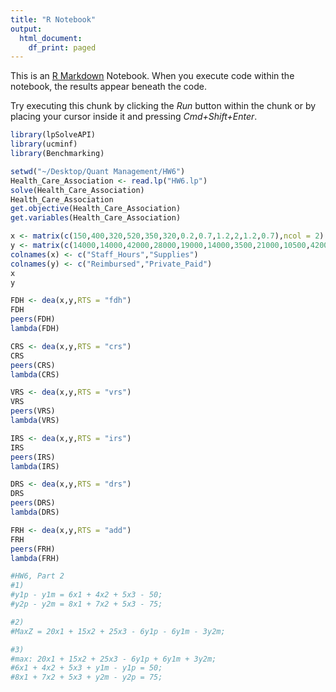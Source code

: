 ```yaml
---
title: "R Notebook"
output:
  html_document:
    df_print: paged
---
```


This is an [R Markdown](http://rmarkdown.rstudio.com) Notebook. When you execute code within the notebook, the results appear beneath the code. 

Try executing this chunk by clicking the *Run* button within the chunk or by placing your cursor inside it and pressing *Cmd+Shift+Enter*. 

```r
library(lpSolveAPI)
library(ucminf)
library(Benchmarking)
```


```r
setwd("~/Desktop/Quant Management/HW6")
Health_Care_Association <- read.lp("HW6.lp")
solve(Health_Care_Association)
Health_Care_Association
get.objective(Health_Care_Association)
get.variables(Health_Care_Association)
```
```r
x <- matrix(c(150,400,320,520,350,320,0.2,0.7,1.2,2,1.2,0.7),ncol = 2)
y <- matrix(c(14000,14000,42000,28000,19000,14000,3500,21000,10500,42000,25000,15000),ncol = 2)
colnames(x) <- c("Staff_Hours","Supplies")
colnames(y) <- c("Reimbursed","Private_Paid")
x
y
```
```r
FDH <- dea(x,y,RTS = "fdh")            
FDH
peers(FDH)                            
lambda(FDH)
```


```r
CRS <- dea(x,y,RTS = "crs")            
CRS
peers(CRS)                            
lambda(CRS)
```


```r
VRS <- dea(x,y,RTS = "vrs")          
VRS
peers(VRS)                            
lambda(VRS)
```


```r
IRS <- dea(x,y,RTS = "irs")           
IRS
peers(IRS)                             
lambda(IRS)
```


```r
DRS <- dea(x,y,RTS = "drs")           
DRS
peers(DRS)                             
lambda(DRS)
```


```r
FRH <- dea(x,y,RTS = "add")     
FRH
peers(FRH)                           
lambda(FRH)
```
```r
#HW6, Part 2
#1)
#y1p - y1m = 6x1 + 4x2 + 5x3 - 50;
#y2p - y2m = 8x1 + 7x2 + 5x3 - 75;

#2)
#MaxZ = 20x1 + 15x2 + 25x3 - 6y1p - 6y1m - 3y2m;

#3)
#max: 20x1 + 15x2 + 25x3 - 6y1p + 6y1m + 3y2m;
#6x1 + 4x2 + 5x3 + y1m - y1p = 50;
#8x1 + 7x2 + 5x3 + y2m - y2p = 75;

```

